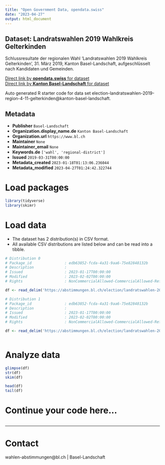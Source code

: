 ```yaml
---
title: "Open Government Data, opendata.swiss"
date: "2023-04-27"
output: html_document
---
```


## Dataset: Landratswahlen 2019 Wahlkreis Gelterkinden

Schlussresultate der regionalen Wahl 'Landratswahlen 2019 Wahlkreis Gelterkinden', 31. März 2019, Kanton Basel-Landschaft, aufgeschlüsselt nach Kandidaten und Gemeinden.

[Direct link by **opendata.swiss** for dataset](https://opendata.swiss/de/dataset/landratswahlen-2019-wahlkreis-gelterkinden)<br>
[Direct link by **Kanton Basel-Landschaft** for dataset](https://abstimmungen.bl.ch/election/landratswahlen-2019-region-4-11-gelterkinden/data)

Auto generated R starter code for data set election-landratswahlen-2019-region-4-11-gelterkinden@kanton-basel-landschaft.

## Metadata

- **Publisher** `Basel-Landschaft`
- **Organization.display_name.de** `Kanton Basel-Landschaft`
- **Organization.url** `https://www.bl.ch`
- **Maintainer** `None`
- **Maintainer_email** `None`
- **Keywords.de** `['wahl', 'regional-district']`
- **Issued** `2019-03-31T00:00:00`
- **Metadata_created** `2023-01-18T01:13:06.236044`
- **Metadata_modified** `2023-04-27T01:24:42.322744`


# Load packages

```r

library(tidyverse)
library(skimr)

```

# Load data

-   The dataset has 2 distribution(s) in CSV format.
-   All available CSV distributions are listed below and can be read into a tibble.

```r

# Distribution 0
# Package_id               : edb63852-fcda-4a31-9aa6-75e82848132b
# Description              : 
# Issued                   : 2023-01-17T00:00:00
# Modified                 : 2023-02-02T00:00:00
# Rights                   : NonCommercialAllowed-CommercialAllowed-ReferenceRequired

df <- read_delim('https://abstimmungen.bl.ch/election/landratswahlen-2019-region-4-11-gelterkinden/data-parties-csv')

# Distribution 1
# Package_id               : edb63852-fcda-4a31-9aa6-75e82848132b
# Description              : 
# Issued                   : 2023-01-17T00:00:00
# Modified                 : 2023-02-02T00:00:00
# Rights                   : NonCommercialAllowed-CommercialAllowed-ReferenceRequired

df <- read_delim('https://abstimmungen.bl.ch/election/landratswahlen-2019-region-4-11-gelterkinden/data-csv')



```

# Analyze data

```r

glimpse(df)
str(df)
skim(df)

head(df)
tail(df)

```

# Continue your code here...

```r

```

------------------------------------------------------------------------

# Contact

wahlen-abstimmungen@bl.ch | Basel-Landschaft
